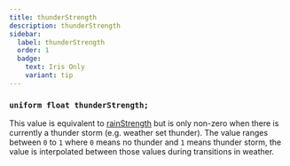 ```yaml
---
title: thunderStrength
description: thunderStrength
sidebar:
  label: thunderStrength
  order: 1
  badge:
    text: Iris Only
    variant: tip
---
```


### `uniform float thunderStrength;`

This value is equivalent to [rainStrength](/reference/uniforms/general/rainstrength) but is only non-zero when there is currently a thunder storm (e.g. weather set thunder). The value ranges between `0` to `1` where `0` means no thunder and `1` means thunder storm, the value is interpolated between those values during transitions in weather.